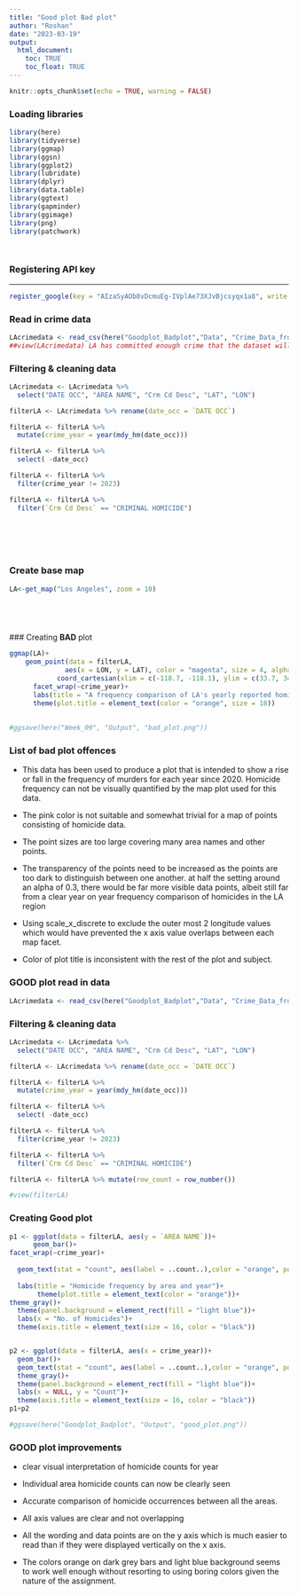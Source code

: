 ```yaml
---
title: "Good plot Bad plot"
author: "Roshan"
date: "2023-03-19"
output: 
  html_document:
    toc: TRUE
    toc_float: TRUE
---
```


```r
knitr::opts_chunk$set(echo = TRUE, warning = FALSE)
```

### Loading libraries

```r


library(here)
library(tidyverse)
library(ggmap)
library(ggsn)
library(ggplot2)
library(lubridate)
library(dplyr)
library(data.table)
library(ggtext)
library(gapminder)
library(ggimage)
library(png)
library(patchwork)




```

### Registering API key

------------------------------------------------------------------------

```r
register_google(key = "AIzaSyAOb8vDcmuEg-IVplAe73XJvBjcsyqx1a8", write = TRUE)

```

### Read in crime data

```r

LAcrimedata <- read_csv(here("Goodplot_Badplot","Data", "Crime_Data_from_2020_to_Present.csv"))
##view(LAcrimedata) LA has committed enough crime that the dataset will burn out your cpu
```

### Filtering & cleaning data

```r

LAcrimedata <- LAcrimedata %>%
  select("DATE OCC", "AREA NAME", "Crm Cd Desc", "LAT", "LON")

filterLA <- LAcrimedata %>% rename(date_occ = `DATE OCC`)

filterLA <- filterLA %>% 
  mutate(crime_year = year(mdy_hm(date_occ)))

filterLA <- filterLA %>%
  select( -date_occ)

filterLA <- filterLA %>%
  filter(crime_year != 2023)

filterLA <- filterLA %>%
  filter(`Crm Cd Desc` == "CRIMINAL HOMICIDE")
  



  
```

### Create base map

```r

LA<-get_map("Los Angeles", zoom = 10)



  
```
  
  ### Creating **BAD** plot

```r
  
  
ggmap(LA)+
    geom_point(data = filterLA,
              aes(x = LON, y = LAT), color = "magenta", size = 4, alpha = 0.6)+
            coord_cartesian(xlim = c(-118.7, -118.1), ylim = c(33.7, 34.35))+
      facet_wrap(~crime_year)+
      labs(title = "A frequency comparison of LA's yearly reported homicides")+
      theme(plot.title = element_text(color = "orange", size = 18))
 
       
#ggsave(here("Week_09", "Output", "bad_plot.png"))
```

### List of bad plot offences

-   This data has been used to produce a plot that is intended to show a rise or fall in the frequency of murders for each year since 2020. Homicide frequency can not be visually quantified by the map plot used for this data. 

-   The pink color is not suitable and somewhat trivial for a map of points consisting of homicide data.

-   The point sizes are too large covering many area names and other points.

-   The transparency of the points need to be increased as the points are too dark to distinguish between one another. at half the setting around an alpha of 0.3, there would be far more visible data points, albeit still far from a clear year on year frequency comparison of homicides in the LA region

-   Using scale_x_discrete to exclude the outer most 2 longitude values which would have prevented the x axis value overlaps between each map facet.

-   Color of plot title is inconsistent with the rest of the plot and subject.




### **GOOD** plot read in data

```r
LAcrimedata <- read_csv(here("Goodplot_Badplot","Data", "Crime_Data_from_2020_to_Present.csv"))
```

### Filtering & cleaning data

```r

LAcrimedata <- LAcrimedata %>%
  select("DATE OCC", "AREA NAME", "Crm Cd Desc", "LAT", "LON")

filterLA <- LAcrimedata %>% rename(date_occ = `DATE OCC`)

filterLA <- filterLA %>% 
  mutate(crime_year = year(mdy_hm(date_occ)))

filterLA <- filterLA %>%
  select( -date_occ)

filterLA <- filterLA %>%
  filter(crime_year != 2023)

filterLA <- filterLA %>%
  filter(`Crm Cd Desc` == "CRIMINAL HOMICIDE")

filterLA <- filterLA %>% mutate(row_count = row_number())

#view(filterLA)
```

### Creating **Good** plot

```r


p1 <- ggplot(data = filterLA, aes(y = `AREA NAME`))+
      geom_bar()+
facet_wrap(~crime_year)+
  
  geom_text(stat = "count", aes(label = ..count..),color = "orange", position = position_stack(vjust = 0.5))+
  
  labs(title = "Homicide frequency by area and year")+ 
       theme(plot.title = element_text(color = "orange"))+
theme_gray()+
  theme(panel.background = element_rect(fill = "light blue"))+
  labs(x = "No. of Homicides")+ 
  theme(axis.title = element_text(size = 16, color = "black"))


p2 <- ggplot(data = filterLA, aes(x = crime_year))+
  geom_bar()+
  geom_text(stat = "count", aes(label = ..count..),color = "orange", position = position_stack(vjust = 0.5))+
  theme_gray()+
  theme(panel.background = element_rect(fill = "light blue"))+
  labs(x = NULL, y = "Count")+ 
  theme(axis.title = element_text(size = 16, color = "black"))
p1+p2

#ggsave(here("Goodplot_Badplot", "Output", "good_plot.png"))
```


### **GOOD** plot improvements

* clear visual interpretation of homicide counts for year

* Individual area homicide counts can now be clearly seen

* Accurate comparison of homicide occurrences between all the areas.

* All axis values are clear and not overlapping

* All the wording and data points are on the y axis which is much easier to read than if they were displayed vertically on the x axis.

* The colors orange on dark grey bars and light blue background seems to work well enough without resorting to using boring colors given the nature of the assignment. 





